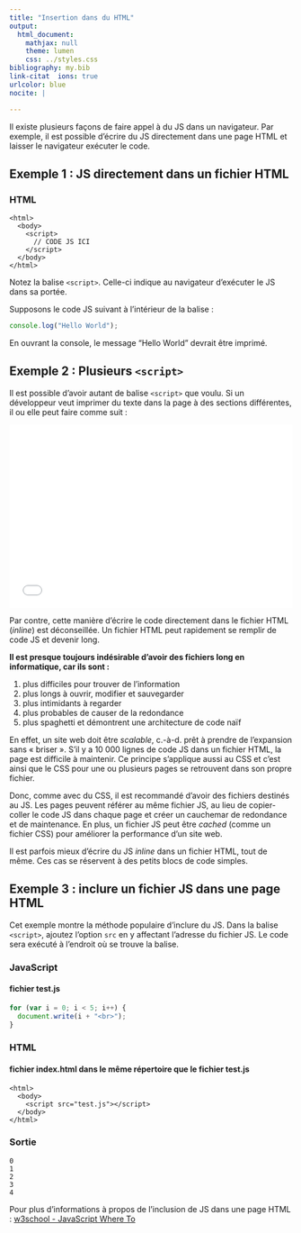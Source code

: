 ```yaml
---
title: "Insertion dans du HTML"
output:
  html_document:
    mathjax: null
    theme: lumen
    css: ../styles.css
bibliography: my.bib
link-citat	ions: true
urlcolor: blue
nocite: |

---
```

Il existe plusieurs façons de faire appel à du JS dans un navigateur. Par exemple, il est possible d'écrire du JS directement dans une page HTML et laisser le navigateur exécuter le code.

## Exemple 1 : JS directement dans un fichier HTML

### HTML
```
<html>
  <body>
    <script>
      // CODE JS ICI
    </script>
  </body>
</html>
```

Notez la balise `<script>`. Celle-ci indique au navigateur d'exécuter le JS dans sa portée.

Supposons le code JS suivant à l'intérieur de la balise :

```js
console.log("Hello World");
```

En ouvrant la console, le message "Hello World" devrait être imprimé.

## Exemple 2 : Plusieurs `<script>`
Il est possible d'avoir autant de balise `<script>` que voulu. Si un développeur veut imprimer du texte dans la page à des sections différentes, il ou elle peut faire comme suit :

<iframe width="100%" height="325" src="//jsfiddle.net/KayRoss/cbp59tvL/embedded/html,result/" allowfullscreen="allowfullscreen" allowpaymentrequest frameborder="0"></iframe>

Par contre, cette manière d'écrire le code directement dans le fichier HTML (_inline_) est déconseillée. Un fichier HTML peut rapidement se remplir de code JS et devenir long.

**Il est presque toujours indésirable d'avoir des fichiers long en informatique, car ils sont :**

1. plus difficiles pour trouver de l'information
2. plus longs à ouvrir, modifier et sauvegarder
3. plus intimidants à regarder
4. plus probables de causer de la redondance
5. plus spaghetti et démontrent une architecture de code naïf

En effet, un site web doit être _scalable_, c.-à-d. prêt à prendre de l'expansion sans « briser ». S'il y a 10 000 lignes de code JS dans un fichier HTML, la page est difficile à maintenir. Ce principe s'applique aussi au CSS et c'est ainsi que le CSS pour une ou plusieurs pages se retrouvent dans son propre fichier.

Donc, comme avec du CSS, il est recommandé d'avoir des fichiers destinés au JS. Les pages peuvent référer au même fichier JS, au lieu de copier-coller le code JS dans chaque page et créer un cauchemar de redondance et de maintenance. En plus, un fichier JS peut être _cached_ (comme un fichier CSS) pour améliorer la performance d'un site web.

Il est parfois mieux d'écrire du JS _inline_ dans un fichier HTML, tout de même. Ces cas se réservent à des petits blocs de code simples.

## Exemple 3 : inclure un fichier JS dans une page HTML
Cet exemple montre la méthode populaire d'inclure du JS. Dans la balise `<script>`, ajoutez l'option `src` en y affectant l'adresse du fichier JS. Le code sera exécuté à l'endroit où se trouve la balise.

### JavaScript
#### fichier test.js

```js
for (var i = 0; i < 5; i++) {
  document.write(i + "<br>");
}
```

### HTML
#### fichier index.html dans le même répertoire que le fichier test.js
```
<html>
  <body>
    <script src="test.js"></script>
  </body>
</html>
```

### Sortie
```
0
1
2
3
4
```
Pour plus d'informations à propos de l'inclusion de JS dans une page HTML : [w3school - JavaScript Where To](https://www.w3schools.com/js/js_whereto.asp)
